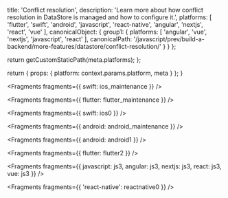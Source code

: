
  title: 'Conflict resolution',
  description: 'Learn more about how conflict resolution in DataStore is managed and how to configure it.',
  platforms: [
    'flutter',
    'swift',
    'android',
    'javascript',
    'react-native',
    'angular',
    'nextjs',
    'react',
    'vue'
  ],
  canonicalObject: {
    group1: {
      platforms: [
        'angular',
        'vue',
        'nextjs',
        'javascript',
        'react'
      ],
      canonicalPath: '/javascript/prev/build-a-backend/more-features/datastore/conflict-resolution/'
    }
  }
};

  return getCustomStaticPath(meta.platforms);
};

  return {
    props: {
      platform: context.params.platform,
      meta
    }
  };
}


<Fragments fragments={{ swift: ios_maintenance }} />


<Fragments fragments={{ flutter: flutter_maintenance }} />


<Fragments fragments={{ swift: ios0 }} />


<Fragments fragments={{ android: android_maintenance }} />


<Fragments fragments={{ android: android1 }} />


<Fragments fragments={{ flutter: flutter2 }} />


<Fragments
  fragments={{
    javascript: js3,
    angular: js3,
    nextjs: js3,
    react: js3,
    vue: js3
  }}
/>


<Fragments fragments={{ 'react-native': reactnative0 }} />

